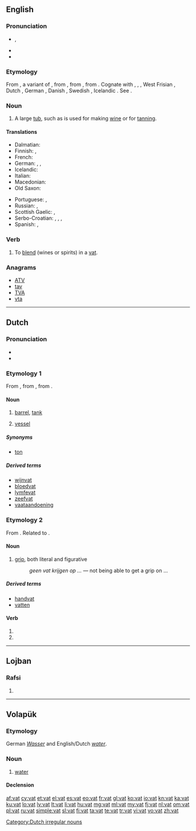{{also|VAT|vát}}
==English==

===Pronunciation===
* {{IPA|/væt/}}, {{X-SAMPA|/v{t/}}
* {{audio|en-us-vat.ogg|Audio (US)}}
* {{rhymes|æt}}

===Etymology===
From {{etyl|enm|en}} {{term|vat|lang=enm}}, a variant of {{term|fat||vat, vessel, cask|lang=enm}}, from {{etyl|ang|en}} {{term|fæt||vat, vessel, jar, cup; casket; division
|lang=ang}}, from {{etyl|gem-pro|en}} {{recons|fatą||vessel|lang=gem-pro}}, from {{etyl|ine-pro|en}} {{recons|pod-||vessel|lang=ine-pro}}. Cognate with {{etyl|sco|-}} {{term|fat|lang=sco}}, {{term|vat|lang=sco}}, {{term|vautt||vat, cask, tub|lang=sco}}, West Frisian {{term|fet|lang=fy}}, Dutch {{term|vat||barrel, cask, vessel, vat|lang=nl}}, German {{term|Fass||barrel, keg, drum, cask, vat|lang=de}}, Danish {{term|fad||saucer, dish|lang=da}}, Swedish {{term|fat||dish, barrel, cask, vat|lang=sv}}, Icelandic {{term|fat||dish, saucer|lang=is}}. See {{l|en|fat}}.

===Noun===
{{en-noun}}

# A large [[tub]], such as is used for making [[wine]] or for [[tanning]].

====Translations====
{{trans-top|A large tub, such as is used for making wine or for tanning}}
* Dalmatian: {{tø|dlm|tinir|m}}
* Finnish: {{t|fi|sammio}}, {{t+|fi|vati}}
* French: {{t+|fr|cuve|f}}
* German: {{t+|de|Bottich|m}}, {{t+|de|Trog|m}}, {{t+|de|Wanne|f}}
* Icelandic: {{t+|is|ker|n}}
* Italian: {{t+|it|tino|m}}
* Macedonian: {{t-|mk|каца|f|tr=káca}}
* Old Saxon: {{tø|osx|fat}}
{{trans-mid}}
* Portuguese: {{t+|pt|tonel|m}}, {{t+|pt|tina|f}}
* Russian: {{t+|ru|чан|m}}, {{t+|ru|бак|m}}
* Scottish Gaelic: {{t-|gd|amar|m}}, {{t-|gd|coire|m}}
* Serbo-Croatian: {{t-|sh|kaca}},  {{t-|sh|maštel}},  {{t-|sh|čabar}},  {{t-|sh|bačva}}
* Spanish: {{t-|es|cuba|f}}, {{t+|es|tina|f}}
{{trans-bottom}}

===Verb===
{{en-verb|vat|t|ing}}

# {{context|transitive|lang=en}} To [[blend]] (wines or spirits) in a [[vat]].

===Anagrams===
* [[ATV#English|ATV]]
* [[tav#English|tav]]
* [[TVA#English|TVA]]
* [[vta#English|vta]]

----

==Dutch==

===Pronunciation===
* {{rhymes|ɑt|lang=nl}}
* {{audio|Nl-vat.ogg|audio}}

===Etymology 1===
From {{etyl|dum|nl}} {{term|vat|lang=dum}}, from {{etyl|odt|nl}} {{recons|fat|lang=odt}}, from {{etyl|gem-pro|nl}} {{recons|fatą|lang=gem-pro}}.

====Noun====
{{nl-noun|n|vaten|vatje|dim2=vaatje}}

# [[barrel]], [[tank]]
# {{context|biology|lang=nl}} [[vessel]]

=====Synonyms=====
* [[ton]]

=====Derived terms=====
* [[wijnvat]]
* [[bloedvat]]
* [[lymfevat]]
* [[zeefvat]]
* [[vaataandoening]]

===Etymology 2===
From {{etyl|dum|nl}} {{term|vat|lang=dum}}. Related to {{term|vatten|lang=nl}}.

====Noun====
{{nl-noun|m|-|-}}

# [[grip]], both literal and figurative
#: ''geen vat krijgen op ...'' — not being able to get a grip on ...

=====Derived terms=====
* [[handvat]]
* [[vatten]]

====Verb====
{{head|nl}}

# {{nl-verb form of|p=123|n=sg|t=pres|m=ind|vatten}}
# {{nl-verb form of|m=imp|vatten}}

[[Category:Dutch irregular nouns]]

----

==Lojban==

===Rafsi===
{{jbo-rafsi}}

# {{jbo-rafsi of|vamtu}}

----

==Volapük==

===Etymology===
German ''[[Wasser]]'' and English/Dutch ''[[water]]''.

===Noun===
{{vo-noun}}

# [[water]]

====Declension====
{{vo-decl-noun}}

[[af:vat]]
[[cy:vat]]
[[et:vat]]
[[el:vat]]
[[es:vat]]
[[eo:vat]]
[[fr:vat]]
[[gl:vat]]
[[ko:vat]]
[[io:vat]]
[[kn:vat]]
[[ka:vat]]
[[ku:vat]]
[[lo:vat]]
[[lv:vat]]
[[lt:vat]]
[[li:vat]]
[[hu:vat]]
[[mg:vat]]
[[ml:vat]]
[[my:vat]]
[[fj:vat]]
[[nl:vat]]
[[om:vat]]
[[pl:vat]]
[[ru:vat]]
[[simple:vat]]
[[sl:vat]]
[[fi:vat]]
[[ta:vat]]
[[te:vat]]
[[tr:vat]]
[[vi:vat]]
[[vo:vat]]
[[zh:vat]]
